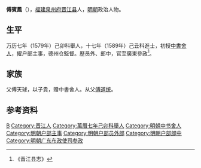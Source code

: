 '''傅賓鳳'''（{{bd|？||？||}}），[[福建|福建]][[泉州府|泉州府]][[晋江县|晋江县]]人，[[明朝|明朝]]政治人物。
 
== 生平 ==
万历七年（1579年）己卯科舉人，十七年（1589年）己丑科進士，初授[[中書舍人|中書舍人]]，擢户部主事，德州仓監督。歴员外、郎中，官至廣東參政<ref>《晋江县志》</ref>。
 
== 家族 ==
父傅天球，以子貴，赠中書舍人。从父[[傅道统|傅道统]]。

==参考资料==
{{reflist}}
 
{{明朝人物小作品}}
{{萬曆十七年己丑科殿試金榜}}

{{Authority control}}

{{DEFAULTSORT:}}
[[Category:傅姓|B]]
[[Category:晋江人|Category:晋江人]]
[[Category:萬曆七年己卯科舉人|Category:萬曆七年己卯科舉人]]
[[Category:明朝中书舍人|Category:明朝中书舍人]]
[[Category:明朝户部主事|Category:明朝户部主事]]
[[Category:明朝户部员外郎|Category:明朝户部员外郎]]
[[Category:明朝户部郎中|Category:明朝户部郎中]]
[[Category:明朝广东布政使司参政|Category:明朝广东布政使司参政]]